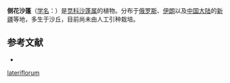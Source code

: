 {{Speciesbox
| name = 侧花沙蓬
| status = 
| status_system = 
| image = 
| genus = Agriophyllum
| species = lateriflorum
| authority = (Lam.) Moq.
}}

'''侧花沙蓬'''（[[学名|学名]]：{{lang|la|''Agriophyllum lateriflorum''}}）是[[苋科|苋科]][[沙蓬属|沙蓬属]]的植物。分布于[[俄罗斯|俄罗斯]]、[[伊朗|伊朗]]以及[[中国大陆|中国大陆]]的[[新疆|新疆]]等地，多生于沙丘，目前尚未由人工引种栽培。

== 参考文献 ==
<div class="references-small">
* {{cite web| url =http://www.bioinfo.cn/db05/KmzwSpecies.php?action=view&id=3024| title =侧花沙蓬| work =《中国高等植物数据库全库》| publisher =中国科学院微生物研究所| author =昆明植物研究所| accessdate =2009-02-23| deadurl =yes| archiveurl =https://web.archive.org/web/20160305022806/http://www.bioinfo.cn/db05/KmzwSpecies.php?action=view&id=3024| archivedate =2016-03-05}}
</div>
{{Taxonbar|from=Q10887209}}

{{DEFAULTSORT:Agriophyllum lateriflorum}}
[[Category:沙蓬属|lateriflorum]]


{{Amaranthaceae-stub}}
